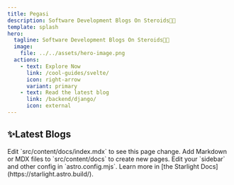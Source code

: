 ```yaml
---
title: Pegasi
description: Software Development Blogs On Steroids💪🏻 
template: splash
hero:
  tagline: Software Development Blogs On Steroids💪🏻
  image:
    file: ../../assets/hero-image.png
  actions:
    - text: Explore Now
      link: /cool-guides/svelte/
      icon: right-arrow
      variant: primary
    - text: Read the latest blog
      link: /backend/django/
      icon: external
---
```



## ✨Latest Blogs

<CardGrid stagger>
	<Card title="Update content" icon="pencil">
		Edit `src/content/docs/index.mdx` to see this page change.
	</Card>
	<Card title="Add new content" icon="add-document">
		Add Markdown or MDX files to `src/content/docs` to create new pages.
	</Card>
	<Card title="Configure your site" icon="setting">
		Edit your `sidebar` and other config in `astro.config.mjs`.
	</Card>
	<Card title="Read the docs" icon="open-book">
		Learn more in [the Starlight Docs](https://starlight.astro.build/).
	</Card>
</CardGrid>

